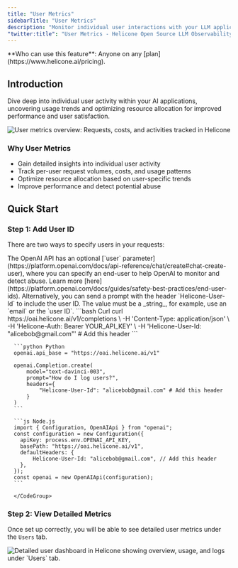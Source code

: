 ```yaml
---
title: "User Metrics"
sidebarTitle: "User Metrics"
description: "Monitor individual user interactions with your LLM applications. Track per-user request volumes, costs, and usage patterns across your AI services."
"twitter:title": "User Metrics - Helicone Open Source LLM Observability"
---
```


<Info>
  **Who can use this feature**: Anyone on any
  [plan](https://www.helicone.ai/pricing).
</Info>


## Introduction

Dive deep into individual user activity within your AI applications, uncovering usage trends and optimizing resource allocation for improved performance and user satisfaction.

<Frame caption="See user metrics such as the number of requests, costs, and activities.">
  <img
    src="/images/user-metrics/example-user-metric.png"
    alt="User metrics overview: Requests, costs, and activities tracked in Helicone"
  />
</Frame>

### Why User Metrics

- Gain detailed insights into individual user activity
- Track per-user request volumes, costs, and usage patterns
- Optimize resource allocation based on user-specific trends
- Improve performance and detect potential abuse

## Quick Start

### Step 1: Add User ID

There are two ways to specify users in your requests:

<AccordionGroup>
  <Accordion title="Option 1: Using OpenAI API">
    The OpenAI API has an optional [`user` parameter](https://platform.openai.com/docs/api-reference/chat/create#chat-create-user), where you can specify an end-user to help OpenAI to monitor and detect abuse. Learn more [here](https://platform.openai.com/docs/guides/safety-best-practices/end-user-ids).
  </Accordion>
  <Accordion title="Option 2: Sending the User ID via Helicone">
    Alternatively, you can send a prompt with the header `Helicone-User-Id` to include the user ID. The value must be a _string_, for example, use an `email` or the `user ID`.
      <CodeGroup>
      ```bash Curl
      curl https://oai.helicone.ai/v1/completions \
        -H 'Content-Type: application/json' \
        -H 'Helicone-Auth: Bearer YOUR_API_KEY' \
        -H 'Helicone-User-Id: "alicebob@gmail.com"' # Add this header
      ```

      ```python Python
      openai.api_base = "https://oai.helicone.ai/v1"

      openai.Completion.create(
          model="text-davinci-003",
          prompt="How do I log users?",
          headers={
              "Helicone-User-Id": "alicebob@gmail.com" # Add this header
          }
      )
      ```

      ```js Node.js
      import { Configuration, OpenAIApi } from "openai";
      const configuration = new Configuration({
        apiKey: process.env.OPENAI_API_KEY,
        basePath: "https://oai.helicone.ai/v1",
        defaultHeaders: {
            Helicone-User-Id: "alicebob@gmail.com", // Add this header
        },
      });
      const openai = new OpenAIApi(configuration);
      ```

      </CodeGroup>

  </Accordion>
</AccordionGroup>

### Step 2: View Detailed Metrics

Once set up correctly, you will be able to see detailed user metrics under the `Users` tab.

<Frame caption="See overview, usage and detailed logs for a specific user.">
  <img
    src="/images/user-metrics/example-user-metric-dashboard.png"
    alt="Detailed user dashboard in Helicone showing overview, usage, and logs under `Users` tab."
  />
</Frame>

<QuestionsSection />
